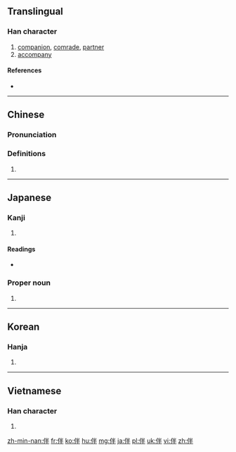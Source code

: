 {{also|件}}
==Translingual==

===Han character===
{{Han char|rn=9|rad=人|as=05|sn=7|four=2925<sub>0</sub>|canj=人火手 (OFQ)|ids=⿰[[亻]][[半]]}}

# [[companion]], [[comrade]], [[partner]]
# [[accompany]]

====References====
* {{Han ref|kx=0096.230|dkj=00475|dj=0205.090|hdz=10139.010|uh=4F34|ud=20276|bh=A6F1|bd=42737}}

----

==Chinese==
{{zh-forms}}

===Pronunciation===
{{zh-pron
|m=bàn
|c=bun6,pun5
|mc=y
|oc=y
|ma=
|cat=n,v
}}

===Definitions===
# {{rfdef|lang=zh}}

----

==Japanese==

===Kanji===
{{ja-kanji|grade=c|rs=人05}}

# {{defn|lang=ja|sort=人05}}

====Readings====
* {{ja-readings|goon=[[ばん]] (ban)|kanon=[[はん]] (han)|kun=[[ともなう]] (tomonau), [[とも]] (tomo)}}

===Proper noun===
{{ja-pos|proper|ばん}}

# {{surname|lang=ja|sort=はん'}}

----

==Korean==

===Hanja===
{{ko-hanja|hangeul=반|rv=ban|mr=pan}}

# {{defn|lang=ko|sort=人05}}

----

==Vietnamese==

===Han character===
{{vi-hantu|[[bạn]]|rs=人05}}

# {{defn|lang=vi|sort=人05}}

[[zh-min-nan:伴]]
[[fr:伴]]
[[ko:伴]]
[[hu:伴]]
[[mg:伴]]
[[ja:伴]]
[[pl:伴]]
[[uk:伴]]
[[vi:伴]]
[[zh:伴]]